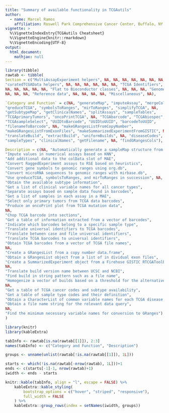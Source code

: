 ```yaml
---
title: "Summary of available functionality in TCGAutils"
author:
  - name: Marcel Ramos
    affiliation: Roswell Park Comprehensive Cancer Center, Buffalo, NY
vignette: >
  %\VignetteIndexEntry{TCGAutils Cheatsheet}
  %\VignetteEngine{knitr::rmarkdown}
  %\VignetteEncoding{UTF-8}
output:
  html_document:
    mathjax: null
---
```


```r
library(tibble)
rawtab <- tibble(
Section = c("MultiAssayExperiment helpers", NA, NA, NA, NA, NA, NA, NA,
"curatedTCGAData helpers", NA, NA, NA, NA, NA, NA, "TCGA Identifiers", NA, NA,
NA, NA, NA, NA, NA, "Flat to Bioconductor classes", NA, NA, NA, "Genome Builds",
NA, NA, NA, "Reference data", NA, NA, NA, NA, "Miscellaneous", NA),

`Category and Function` = c(NA, "generateMap", "imputeAssay", "mergeColData",
"qreduceTCGA", "symbolsToRanges", "mirToRanges", "simplifyTCGA", NA,
"getSubtypeMap", "getClinicalNames", "splitAssays", "sampleTables",
"TCGAprimaryTumors", "oncoPrintTCGA", NA, "TCGAbarcode", "TCGAbiospec",
"TCGAsampleSelect", "UUIDtoBarcode", "UUIDtoUUID", "barcodeToUUID",
"filenameToBarcode", NA, "makeGRangesListFromCopyNumber",
"makeGRangesListFromExonFiles", "makeSummarizedExperimentFromGISTIC", NA,
"translateBuild", "extractBuild", "uniformBuilds", NA, "diseaseCodes",
"sampleTypes", "clinicalNames", "getFilename", NA, "findGRangesCols"),

Description = c(NA, "Automatically generate a sampleMap structure from assays",
"Impute values in numerical assays based on KNN",
"Add additional data to the colData slot of MAE",
"Convert RaggedExperiment assays to RSE based on heuristics",
"Convert gene symbols to genomic ranges using org.db",
"Convert microRNA sequences to genomic ranges with mirbase.db",
"Use qreduceTCGA, symbolsToRanges, and mirToRanges in succession", NA,
"Obtain the available subtype information",
"Get a list of clinical variable names for all cancer types",
"Separate assays based on sample data found in barcodes",
"Get a list of samples in each assay in a MAE",
"Select only primary tumors from TCGA data barcodes",
"Produce an oncoPrint plot from TCGA mutation data",
NA,
"Chop TCGA barcode into sections",
"Get a table of information extracted from a vector of barcodes",
"Indicate which barcodes belong to a specific sample type",
"Translate universal identifiers to TCGA barcodes",
"Translate between case and file universal identifiers",
"Translate TCGA barcodes to universal identifiers",
"Obtain TCGA barcodes from a vector of TCGA file names",
NA,
"Create a GRangesList from a copy number data.frame",
"Obtain a GRangesList object from a list of in dividual exon files",
"Create a SummarizedExperiment object from a Firehose GISTIC RTCGAToolbox object",
NA,
"Translate build version name between UCSC and NCBI",
"Find build in string pattern such as a file name",
"Homogenize a vector of builds based on a threshold for the alternative build name",
NA,
"Get a table of TCGA cancer codes and subtype availability",
"Get a table of sample type codes and their definition",
"Obtain a CharacterList of common variable names for each TCGA disease code",
"Obtain a file name string for the relevant data query",
NA,
"Find the minimum necessary variable names for conversion to GRanges")
)
```

```r
library(knitr)
library(kableExtra)

tabInfo <- rawtab[is.na(rawtab[[1]]), 2:3]
names(tabInfo) <- c("Category and Function", "Description")

groups <- unname(unlist(rawtab[!is.na(rawtab[[1]]), 1L]))

starts <- which(!is.na(rawtab[-nrow(rawtab), 1L]))+1
ends <- c(starts[-1]-1, nrow(rawtab)+1)
iwidth <- ends - starts
```

```r
knitr::kable(tabInfo, align = "l", escape = FALSE) %>%
    kableExtra::kable_styling(
        bootstrap_options = c("hover", "striped", "responsive"),
        full_width = FALSE
    ) %>%
    kableExtra::group_rows(index = setNames(iwidth, groups))
```
